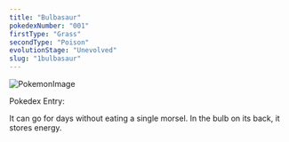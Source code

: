 ```yaml
---
title: "Bulbasaur"
pokedexNumber: "001"
firstType: "Grass"
secondType: "Poison"
evolutionStage: "Unevolved"
slug: "1bulbasaur"
---
```


![PokemonImage](https://archives.bulbagarden.net/media/upload/thumb/f/fb/0001Bulbasaur.png/140px-0001Bulbasaur.png)

Pokedex Entry:

It can go for days without eating a single morsel. In the bulb on its back, it stores energy.

